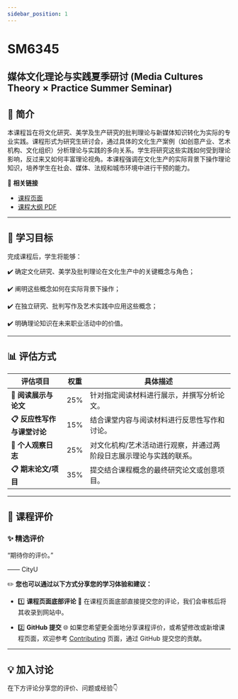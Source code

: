 ```yaml
---
sidebar_position: 1
---
```


# SM6345
## 媒体文化理论与实践夏季研讨 (Media Cultures Theory × Practice Summer Seminar)

## **📘 简介**
本课程旨在将文化研究、美学及生产研究的批判理论与新媒体知识转化为实际的专业实践。课程形式为研究生研讨会，通过具体的文化生产案例（如创意产业、艺术机构、文化组织）分析理论与实践的多向关系。学生将研究这些实践如何受到理论影响，反过来又如何丰富理论视角。本课程强调在文化生产的实际背景下操作理论知识，培养学生在社会、媒体、法规和城市环境中进行干预的能力。

🔗 **相关链接**
- [课程页面](https://www.cityu.edu.hk/catalogue/pg/202425/course/SM6345.htm)
- [课程大纲 PDF](https://www.cityu.edu.hk/catalogue/pg/202425/course/SM6345.pdf)

---

## **🎯 学习目标**

完成课程后，学生将能够：

✔️ 确定文化研究、美学及批判理论在文化生产中的关键概念与角色；

✔️ 阐明这些概念如何在实际背景下操作；

✔️ 在独立研究、批判写作及艺术实践中应用这些概念；

✔️ 明确理论知识在未来职业活动中的价值。

---

## **📊 评估方式**

| **评估项目**                       | **权重** | **具体描述**                                                                                       |
|-----------------------------------|---------|---------------------------------------------------------------------------------------------------|
| **📂 阅读展示与论文**              | 25%     | 针对指定阅读材料进行展示，并撰写分析论文。                                                             |
| **📋 反应性写作与课堂讨论**          | 15%     | 结合课堂内容与阅读材料进行反思性写作和讨论。                                                           |
| **📂 个人观察日志**                | 25%     | 对文化机构/艺术活动进行观察，并通过两阶段日志展示理论与实践的联系。                                            |
| **📋 期末论文/项目**               | 35%     | 提交结合课程概念的最终研究论文或创意项目。                                                               |

---

## **💬 课程评价**

### ✨ **精选评价**
<div className={commentStyles.commentBox}>
    <p className={commentStyles.commentText}>
        “期待你的评价。”
    </p>
    <p className={commentStyles.commentAuthor}>—— CityU</p>
</div>

✏️ **您也可以通过以下方式分享您的学习体验和建议：**

- 1️⃣ **课程页面底部评论**
💬 在课程页面底部直接提交您的评论，我们会审核后将其收录到网站中。

- 2️⃣ **GitHub 提交**
🌐 如果您希望更全面地分享课程评价，或希望修改或新增课程页面，欢迎参考 [Contributing](https://penjc.github.io/CityU/contributing) 页面，通过 GitHub 提交您的贡献。

---

## **💡 加入讨论**

在下方评论分享您的评价、问题或经验👇
<Utterances />